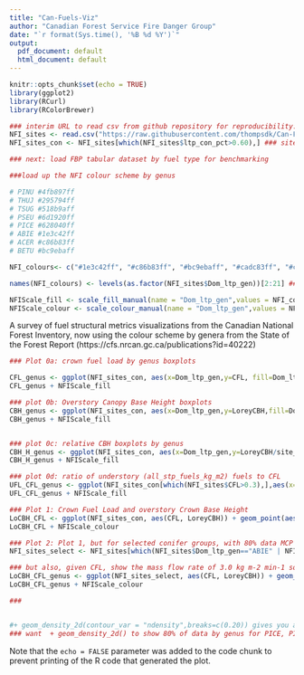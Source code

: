 ```yaml
---
title: "Can-Fuels-Viz"
author: "Canadian Forest Service Fire Danger Group"
date: "`r format(Sys.time(), '%B %d %Y')`"
output:
  pdf_document: default
  html_document: default
---
```


```r
knitr::opts_chunk$set(echo = TRUE)
library(ggplot2)
library(RCurl)
library(RColorBrewer)

### interim URL to read csv from github repository for reproducibility:
NFI_sites <- read.csv("https://raw.githubusercontent.com/thompsdk/Can-Fuels-Viz/main/NFI_sites.csv")
NFI_sites_con <- NFI_sites[which(NFI_sites$ltp_con_pct>0.60),] ### sites with >60% large tree conifer fraction

### next: load FBP tabular dataset by fuel type for benchmarking

###load up the NFI colour scheme by genus

# PINU #4fb897ff
# THUJ #295794ff
# TSUG #518b9aff
# PSEU #6d1920ff
# PICE #628040ff
# ABIE #1e3c42ff
# ACER #c86b83ff
# BETU #bc9ebaff

NFI_colours<- c("#1e3c42ff", "#c86b83ff", "#bc9ebaff", "#cadc83ff", "#cadc83ff", "#cadc83ff", "#cadc83ff", "#cadc83ff", "#628040ff", "#4fb897ff", "bb94bdff", "#6d1920ff", "#cadc83ff", "#cadc83ff", "#cadc83ff", "#295794ff", "#cadc83ff", "#518b9aff", "#cadc83ff", "#cadc83ff")

names(NFI_colours) <- levels(as.factor(NFI_sites$Dom_ltp_gen))[2:21] ### exclude NA from this

NFIScale_fill <- scale_fill_manual(name = "Dom_ltp_gen",values = NFI_colours)
NFIScale_colour <- scale_colour_manual(name = "Dom_ltp_gen",values = NFI_colours)


```

A survey of fuel structural metrics visualizations from the Canadian National Forest Inventory, now using the colour scheme by genera from the State of the Forest Report (https://cfs.nrcan.gc.ca/publications?id=40222)

```r

### Plot 0a: crown fuel load by genus boxplots

CFL_genus <- ggplot(NFI_sites_con, aes(x=Dom_ltp_gen,y=CFL, fill=Dom_ltp_gen)) + geom_boxplot() + ylab("Crown Fuel Load (kg m-2)") + xlab("dominant genus by NFI ground plot") 
CFL_genus + NFIScale_fill

### plot 0b: Overstory Canopy Base Height boxplots
CBH_genus <- ggplot(NFI_sites_con, aes(x=Dom_ltp_gen,y=LoreyCBH,fill=Dom_ltp_gen)) + geom_boxplot() + ylab("Canopy Base Height of Overstorey (Lorey-weighted) (m)") + xlab("dominant genus by NFI ground plot")
CBH_genus + NFIScale_fill


### plot 0c: relative CBH boxplots by genus
CBH_H_genus <- ggplot(NFI_sites_con, aes(x=Dom_ltp_gen,y=LoreyCBH/site_height,fill=Dom_ltp_gen)) + geom_boxplot() + ylab("Normalized Canopy Base Height as a fraction of stand height") + xlab("dominant genus by NFI ground plot")
CBH_H_genus + NFIScale_fill

### plot 0d: ratio of understory (all_stp_fuels_kg_m2) fuels to CFL
UFL_CFL_genus <- ggplot(NFI_sites_con[which(NFI_sites$CFL>0.3),],aes(x=Dom_ltp_gen,y=all_stp_fuels_kg_m2/CFL,fill=Dom_ltp_gen)) + geom_boxplot() + ylab("ratio of understory (stems <7cm dbh) to overstory \n (>7cm) canopy fuel load where CFL > 0.3 kg m-2") + xlab("dominant genus by NFI ground plot") + coord_cartesian(ylim=c(0,1.5))
UFL_CFL_genus + NFIScale_fill

### Plot 1: Crown Fuel Load and overstory Crown Base Height
LoCBH_CFL <- ggplot(NFI_sites_con, aes(CFL, LoreyCBH)) + geom_point(aes(colour = factor(Dom_ltp_gen))) + scale_x_sqrt(limits=c(0,13), breaks=0:13, expand=c(0,0)) 
LoCBH_CFL + NFIScale_colour

### Plot 2: Plot 1, but for selected conifer groups, with 80% data MCP polygons drawn:
NFI_sites_select <- NFI_sites[which(NFI_sites$Dom_ltp_gen=="ABIE" | NFI_sites$Dom_ltp_gen=="PICE" | NFI_sites$Dom_ltp_gen=="PINU" | NFI_sites$Dom_ltp_gen=="PSEU"),]

### but also, given CFL, show the mass flow rate of 3.0 kg m-2 min-1 somehow?
LoCBH_CFL_genus <- ggplot(NFI_sites_select, aes(CFL, LoreyCBH)) + geom_point(aes(colour = factor(Dom_ltp_gen))) + scale_x_sqrt(limits=c(0,10), breaks=0:13, expand=c(0,0)) + geom_density_2d(contour_var = "ndensity",breaks=c(0.20)) + facet_wrap(vars(Dom_ltp_gen))
LoCBH_CFL_genus + NFIScale_colour

### 


#+ geom_density_2d(contour_var = "ndensity",breaks=c(0.20)) gives you a circle with 80% of the data, similar to an 80% minimum convex polygon
### want  + geom_density_2d() to show 80% of data by genus for PICE, PINU, PSEU, and ABIE?

```

Note that the `echo = FALSE` parameter was added to the code chunk to prevent printing of the R code that generated the plot.
